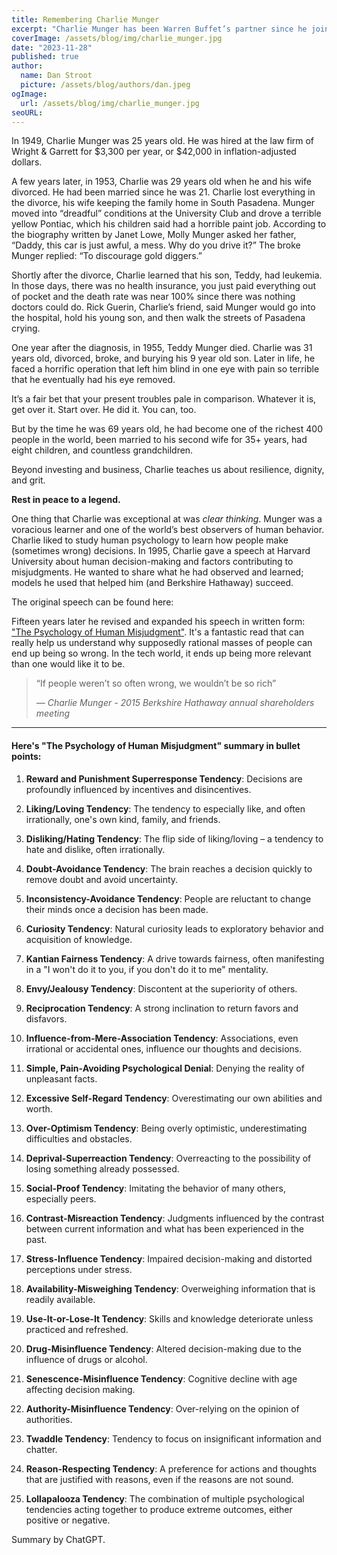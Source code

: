 ```yaml
---
title: Remembering Charlie Munger
excerpt: "Charlie Munger has been Warren Buffet’s partner since he joined Berkshire Hathaway as a vice chairman in 1978. In 1995 Charlie gave a speech at Harvard University about human decision-making and factors contributing to misjudgments. He wanted to share what he had observed and learned; models he used that helped him (and Berkshire Hathaway) succeed."
coverImage: /assets/blog/img/charlie_munger.jpg
date: "2023-11-28"
published: true
author:
  name: Dan Stroot
  picture: /assets/blog/authors/dan.jpeg
ogImage:
  url: /assets/blog/img/charlie_munger.jpg
seoURL:
---
```


In 1949, Charlie Munger was 25 years old. He was hired at the law firm of Wright & Garrett for $3,300 per year, or $42,000 in inflation-adjusted dollars.

A few years later, in 1953, Charlie was 29 years old when he and his wife divorced. He had been married since he was 21. Charlie lost everything in the divorce, his wife keeping the family home in South Pasadena. Munger moved into “dreadful” conditions at the University Club and drove a terrible yellow Pontiac, which his children said had a horrible paint job. According to the biography written by Janet Lowe, Molly Munger asked her father, “Daddy, this car is just awful, a mess. Why do you drive it?” The broke Munger replied: “To discourage gold diggers.”

Shortly after the divorce, Charlie learned that his son, Teddy, had leukemia. In those days, there was no health insurance, you just paid everything out of pocket and the death rate was near 100% since there was nothing doctors could do. Rick Guerin, Charlie’s friend, said Munger would go into the hospital, hold his young son, and then walk the streets of Pasadena crying.

One year after the diagnosis, in 1955, Teddy Munger died. Charlie was 31 years old, divorced, broke, and burying his 9 year old son. Later in life, he faced a horrific operation that left him blind in one eye with pain so terrible that he eventually had his eye removed.

It’s a fair bet that your present troubles pale in comparison. Whatever it is, get over it. Start over. He did it. You can, too.

But by the time he was 69 years old, he had become one of the richest 400 people in the world, been married to his second wife for 35+ years, had eight children, and countless grandchildren.

Beyond investing and business, Charlie teaches us about resilience, dignity, and grit.

**Rest in peace to a legend.**

One thing that Charlie was exceptional at was _clear thinking_. Munger was a voracious learner and one of the world’s best observers of human behavior. Charlie liked to study human psychology to learn how people make (sometimes wrong) decisions. In 1995, Charlie gave a speech at Harvard University about human decision-making and factors contributing to misjudgments. He wanted to share what he had observed and learned; models he used that helped him (and Berkshire Hathaway) succeed.

The original speech can be found here:

<YouTube link="https://youtu.be/Jv7sLrON7QY" />

Fifteen years later he revised and expanded his speech in written form: ["The Psychology of Human Misjudgment"](https://fs.blog/great-talks/psychology-human-misjudgment/). It's a fantastic read that can really help us understand why supposedly rational masses of people can end up being so wrong. In the tech world, it ends up being more relevant than one would like it to be.

> “If people weren’t so often wrong, we wouldn’t be so rich”
>
> <cite>
>   &mdash; Charlie Munger - 2015 Berkshire Hathaway annual shareholders meeting
> </cite>

---

#### Here's "The Psychology of Human Misjudgment" summary in bullet points:

1. **Reward and Punishment Superresponse Tendency**: Decisions are profoundly influenced by incentives and disincentives.

2. **Liking/Loving Tendency**: The tendency to especially like, and often irrationally, one's own kind, family, and friends.

3. **Disliking/Hating Tendency**: The flip side of liking/loving – a tendency to hate and dislike, often irrationally.

4. **Doubt-Avoidance Tendency**: The brain reaches a decision quickly to remove doubt and avoid uncertainty.

5. **Inconsistency-Avoidance Tendency**: People are reluctant to change their minds once a decision has been made.

6. **Curiosity Tendency**: Natural curiosity leads to exploratory behavior and acquisition of knowledge.

7. **Kantian Fairness Tendency**: A drive towards fairness, often manifesting in a "I won't do it to you, if you don't do it to me" mentality.

8. **Envy/Jealousy Tendency**: Discontent at the superiority of others.

9. **Reciprocation Tendency**: A strong inclination to return favors and disfavors.

10. **Influence-from-Mere-Association Tendency**: Associations, even irrational or accidental ones, influence our thoughts and decisions.

11. **Simple, Pain-Avoiding Psychological Denial**: Denying the reality of unpleasant facts.

12. **Excessive Self-Regard Tendency**: Overestimating our own abilities and worth.

13. **Over-Optimism Tendency**: Being overly optimistic, underestimating difficulties and obstacles.

14. **Deprival-Superreaction Tendency**: Overreacting to the possibility of losing something already possessed.

15. **Social-Proof Tendency**: Imitating the behavior of many others, especially peers.

16. **Contrast-Misreaction Tendency**: Judgments influenced by the contrast between current information and what has been experienced in the past.

17. **Stress-Influence Tendency**: Impaired decision-making and distorted perceptions under stress.

18. **Availability-Misweighing Tendency**: Overweighing information that is readily available.

19. **Use-It-or-Lose-It Tendency**: Skills and knowledge deteriorate unless practiced and refreshed.

20. **Drug-Misinfluence Tendency**: Altered decision-making due to the influence of drugs or alcohol.

21. **Senescence-Misinfluence Tendency**: Cognitive decline with age affecting decision making.

22. **Authority-Misinfluence Tendency**: Over-relying on the opinion of authorities.

23. **Twaddle Tendency**: Tendency to focus on insignificant information and chatter.

24. **Reason-Respecting Tendency**: A preference for actions and thoughts that are justified with reasons, even if the reasons are not sound.

25. **Lollapalooza Tendency**: The combination of multiple psychological tendencies acting together to produce extreme outcomes, either positive or negative.

<span className="text-sm">Summary by ChatGPT.</span>
